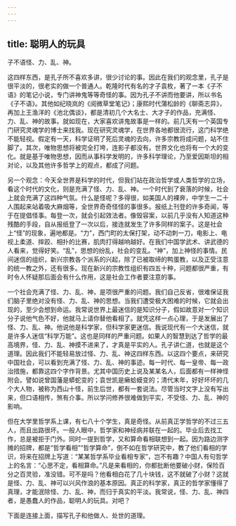 ```yaml
---
---
---
```

title: 聪明人的玩具
---




子不语怪、力、乱、神。

这四样东西，是孔子所不喜欢多讲，很少讨论的事。因此在我们的观念里，孔子是很平淡的，很老实的做一个普通人。乾隆时代有名的才子袁枚，著了一本《子不语》的笔记小说，专门讲神鬼等等奇怪的事。因为孔子不讲而他要讲，所以书名《子不语》。其他如纪晓岚的《阅微草堂笔记》；康熙时代蒲松龄的《聊斋志异》，再加上王渔洋的《池北偶谈》，都是清初几个大名士、大才子的作品，充满怪、力、乱、神的故事。就如现在，大家喜欢讲鬼故事是一样的。前几天有一个英国专门研究灵魂学的博士来找我。现在研究灵魂学，在世界各地都很流行，这门科学绝不能轻视。假定有一天，科学证明了死后灵魂的去向，许多宗教将成问题，站不住脚了。其次，唯物思想将被完全打垮，连影子都没有。世界文化也将有一个大的变化。就是基于唯物思想，因而从事科学发明的，许多科学理论，乃至爱因斯坦的相对论，以及其他许多哲学上的观点，都成了问题。

另一个观念：今天全世界是科学的时代，但我们站在政治哲学或人类哲学的立场，看这个时代的文化，则是充满了怪、力、乱、神。一个时代到了衰落的时候，社会上就会充满了这四种气氛。什么是怪呢？多得很，如美国人的裸奔，中学生一二十人围起来站着吸大麻烟等，全世界奇奇怪怪的事很多。报纸上刊登的许多奇闻，等于在提倡怪事。每登一次，就会引起效法者。像毁容案，以前几乎没有人知道这种残酷的手段，自从报纸登了一次以后，接连就发生了许多同样的案子。这是社会上“怪”的现象，遍地都是。“力”，西门町的太保打架，动不动刺一刀，电影上、电视上柔道、摔跤、相扑的比赛，肌肉打得越响越好。在我们中国学武术、讲武德的人看来，觉得好笑。“乱”，思想的纷乱，社会的变乱。“神”，加上神怪的事情。民间迷信的组织，新兴宗教各个派系的兴起，除了已被取缔的鸭蛋教，以及正受注意的统一教之外，还有很多。现在新兴的宗教性组织有四五十种，问题都很严重，有时令人怀疑那后面会有什么作用，这是社会工作者要注意的事。

一个社会充满了怪、力、乱、神，是项很严重的问题。我们自己反省，很难保证我们脑子里绝对没有怪、力、乱、神的思想。当我们遭受极大困难的时候，它就会出现的，至少会想到命运。我常说世界上最迷信的是知识分子，假如故意对一个知识分子说他气色不好，他就马上请你替他看相了。就凭这样一点心理，于是发展出了怪、力、乱、神。他说他是科学家，但科学家更迷信。我说现代有一个大迷信，就是许多人迷信“科学万能”。这也是同样的严重问题。如果人的智慧到达了哲学的最高境界，怪、力、乱、神摸不进来了，才真是平实的人。孔子讲仁道，也就是这个道理。因此我们不能轻易放过怪、力、乱、神这四样东西。以这四个要点，来研究中国社会，可以看到充满了怪、力、乱、神的事迹。每一时代、每一皇帝、每一政治措施，都靠这四个字作背景。尤其中国历史上说及某某名人，后面都有一样神怪附会。譬如说曾国藩是蟒蛇变的；袁世凯是癞蛤蟆变的；清代末年，好好坏坏的几个大人物，被称为西山十怪，前生后世，都有一套说法。尽管当时文字上没有写出来，但口语相传，煞有介事。所以学问修养很难做到平实，不受怪、力、乱、神的影响。

但在大学里哲学系上课，有七八十个学生，真是奇怪。从前真正学哲学的不过三五人，而且出路很坏。一般人眼中，哲学家和神经病并联在一起的。毕业后去找工作，总是被拒于门外。同时一提到哲学，又和算命看相联想到一起。因为路边测字摊的招牌，都是“哲学看相”“哲学算命”，倒不如在哲学研究中，教了他们看相的学识，将来在招牌上写道：“某某哲学系毕业看相专家”，岂不有趣？中国人有句哲学上的名言：“心思不定，看相算命。”凡是来看相的，你都批断他要破小财，保险百分之百灵验，准没错。可不是吗？他看相白花了几十块钱，这不就破了小财？这就是怪、力、乱、神可以兴风作浪的基本原因。真正的科学家，真正的哲学家懂得了真理，才能泯除怪、力、乱、神，而归于真实的平淡。我常说，怪、力、乱、神四者，是愚蠢人的作品，聪明人的玩具。对吧？

下面是连接上面，描写孔子和他做人、处世的道理。